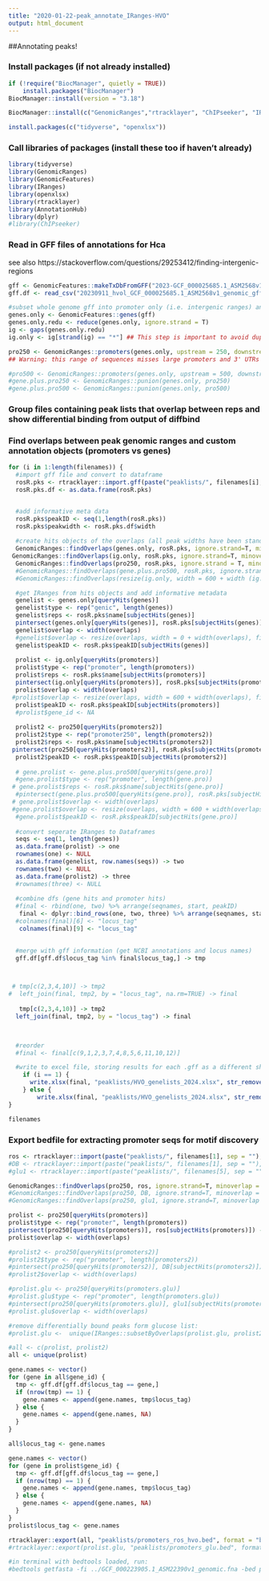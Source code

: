 ```yaml
---
title: "2020-01-22-peak_annotate_IRanges-HVO"
output: html_document
---
```


##Annotating peaks!

### Install packages (if not already installed)
```r
if (!require("BiocManager", quietly = TRUE))
    install.packages("BiocManager")
BiocManager::install(version = "3.18")
```

```r
BiocManager::install(c("GenomicRanges","rtracklayer", "ChIPseeker", "IRanges", "AnnotationHub"))
```

```r
install.packages(c("tidyverse", "openxlsx"))

```

### Call libraries of packages (install these too if haven't already)
```r
library(tidyverse)
library(GenomicRanges)
library(GenomicFeatures)
library(IRanges)
library(openxlsx)
library(rtracklayer)
library(AnnotationHub)
library(dplyr)
#library(ChIPseeker)
```


### Read in GFF files of annotations for Hca
see also https://stackoverflow.com/questions/29253412/finding-intergenic-regions
```r
gff <- GenomicFeatures::makeTxDbFromGFF("2023-GCF_000025685.1_ASM2568v1_genomic.gff", format = "gff")
gff.df <- read_csv("20230911_hvol_GCF_000025685.1_ASM2568v1_genomic_gff_key.csv")

#subset whole genome gff into promoter only (i.e. intergenic ranges) and gene only structures
genes.only <- GenomicFeatures::genes(gff)
genes.only.redu <- reduce(genes.only, ignore.strand = T)
ig <- gaps(genes.only.redu)
ig.only <- ig[strand(ig) == "*"] ## This step is important to avoid duplicate entries for each gene.

pro250 <- GenomicRanges::promoters(genes.only, upstream = 250, downstream = 0)
## Warning: this range of sequences misses large promoters and 3' UTRs (i.e. some IG space is skipped in the overlaps with ChIP-seq peaks)

#pro500 <- GenomicRanges::promoters(genes.only, upstream = 500, downstream = 0)
#gene.plus.pro250 <- GenomicRanges::punion(genes.only, pro250)
#gene.plus.pro500 <- GenomicRanges::punion(genes.only, pro500)

```

### Group files containing peak lists that overlap between reps and show differential binding from output of diffbind


### Find overlaps between peak genomic ranges and custom annotation objects (promoters vs genes)
```r
for (i in 1:length(filenames)) {
  #import gff file and convert to dataframe
  rosR.pks <- rtracklayer::import.gff(paste("peaklists/", filenames[i], sep = ""), format = "GFF")
  rosR.pks.df <- as.data.frame(rosR.pks)


  #add informative meta data
  rosR.pks$peakID <- seq(1,length(rosR.pks))
  rosR.pks$peakwidth <- rosR.pks.df$width
  
  #create hits objects of the overlaps (all peak widths have been standardized to 300bp wide. The must overlap a genomic feature by at least one third (100bps) to be called.) adjusting the overlap requirement changes the stringency of my peak annotation. 
  GenomicRanges::findOverlaps(genes.only, rosR.pks, ignore.strand=T, minoverlap = 100) -> genes
 GenomicRanges::findOverlaps(ig.only, rosR.pks, ignore.strand=T, minoverlap = 100) -> promoters
  GenomicRanges::findOverlaps(pro250, rosR.pks, ignore.strand = T, minoverlap = 100) -> promoters2
  #GenomicRanges::findOverlaps(gene.plus.pro500, rosR.pks, ignore.strand=T, minoverlap = 100) -> gene.pro
  #GenomicRanges::findOverlaps(resize(ig.only, width = 600 + width (ig.only), fix = "center"), rosR.pks, ignore.strand=T, minoverlap = 100) -> promoters 

  #get IRanges from hits objects and add informative metadata
  genelist <- genes.only[queryHits(genes)] 
  genelist$type <- rep("genic", length(genes))
  genelist$reps <- rosR.pks$name[subjectHits(genes)]
  pintersect(genes.only[queryHits(genes)], rosR.pks[subjectHits(genes)]) -> overlaps
  genelist$overlap <- width(overlaps)
  #genelist$overlap <- resize(overlaps, width = 0 + width(overlaps), fix = "center")
  genelist$peakID <- rosR.pks$peakID[subjectHits(genes)]
  
  prolist <- ig.only[queryHits(promoters)]
  prolist$type <- rep("promoter", length(promoters))
  prolist$reps <- rosR.pks$name[subjectHits(promoters)]
  pintersect(ig.only[queryHits(promoters)], rosR.pks[subjectHits(promoters)]) -> overlaps
  prolist$overlap <- width(overlaps)
 #prolist$overlap <- resize(overlaps, width = 600 + width(overlaps), fix = "center")
  prolist$peakID <- rosR.pks$peakID[subjectHits(promoters)]
  #prolist$gene_id <- NA
  
  prolist2 <- pro250[queryHits(promoters2)]
  prolist2$type <- rep("promoter250", length(promoters2))
  prolist2$reps <- rosR.pks$name[subjectHits(promoters2)]
 pintersect(pro250[queryHits(promoters2)], rosR.pks[subjectHits(promoters2)]) -> overlaps#prolist2$overlap <- width(overlaps)
  prolist2$peakID <- rosR.pks$peakID[subjectHits(promoters2)]
  
  # gene.prolist <- gene.plus.pro500[queryHits(gene.pro)]
  #gene.prolist$type <- rep("promoter", length(gene.pro))
 # gene.prolist$reps <- rosR.pks$name[subjectHits(gene.pro)]
  #pintersect(gene.plus.pro500[queryHits(gene.pro)], rosR.pks[subjectHits(gene.pro)]) -> overlaps
 # gene.prolist$overlap <- width(overlaps)
 #gene.prolist$overlap <- resize(overlaps, width = 600 + width(overlaps), fix = "center")
  #gene.prolist$peakID <- rosR.pks$peakID[subjectHits(gene.pro)]
  
  #convert seperate IRanges to Dataframes
  seqs <- seq(1, length(genes))
  as.data.frame(prolist) -> one
  rownames(one) <- NULL
  as.data.frame(genelist, row.names(seqs)) -> two
  rownames(two) <- NULL
  as.data.frame(prolist2) -> three
  #rownames(three) <- NULL  
  
  #combine dfs (gene hits and promoter hits)
  #final <- rbind(one, two) %>% arrange(seqnames, start, peakID)
   final <- dplyr::bind_rows(one, two, three) %>% arrange(seqnames, start, peakID)
  #colnames(final)[6] <- "locus_tag"
   colnames(final)[9] <- "locus_tag"
   

  #merge with gff information (get NCBI annotations and locus names)
  gff.df[gff.df$locus_tag %in% final$locus_tag,] -> tmp



 # tmp[c(2,3,4,10)] -> tmp2
#  left_join(final, tmp2, by = "locus_tag", na.rm=TRUE) -> final
  
   tmp[c(2,3,4,10)] -> tmp2
  left_join(final, tmp2, by = "locus_tag") -> final


  
  #reorder
  #final <- final[c(9,1,2,3,7,4,8,5,6,11,10,12)]

  #write to excel file, storing results for each .gff as a different sheet (in the case where multiple peak lists, e.g. between conditions, are used)
    if (i == 1) {
      write.xlsx(final, "peaklists/HVO_genelists_2024.xlsx", str_remove_all(filenames[i], ".gff"), row.names = F, asTable = TRUE)
    } else {
        write.xlsx(final, "peaklists/HVO_genelists_2024.xlsx", str_remove_all(filenames[i], ".gff"), row.names = F, append = T, asTable = TRUE)}
}
```




```r
filenames
```


### Export bedfile for extracting promoter seqs for motif discovery

```r
ros <- rtracklayer::import(paste("peaklists/", filenames[1], sep = ""), format = "GFF")
#DB <- rtracklayer::import(paste("peaklists/", filenames[1], sep = ""), format = "GFF")
#glu1 <- rtracklayer::import(paste("peaklists/", filenames[5], sep = ""), format = "GFF")

GenomicRanges::findOverlaps(pro250, ros, ignore.strand=T, minoverlap = 100) -> promoters
#GenomicRanges::findOverlaps(pro250, DB, ignore.strand=T, minoverlap = 100) -> promoters2
#GenomicRanges::findOverlaps(pro250, glu1, ignore.strand=T, minoverlap = 100) -> promoters.glu

prolist <- pro250[queryHits(promoters)]
prolist$type <- rep("promoter", length(promoters))
pintersect(pro250[queryHits(promoters)], ros[subjectHits(promoters)]) -> overlaps
prolist$overlap <- width(overlaps)

#prolist2 <- pro250[queryHits(promoters2)]
#prolist2$type <- rep("promoter", length(promoters2))
#pintersect(pro250[queryHits(promoters2)], DB[subjectHits(promoters2)]) -> overlaps
#prolist2$overlap <- width(overlaps)

#prolist.glu <- pro250[queryHits(promoters.glu)]
#prolist.glu$type <- rep("promoter", length(promoters.glu))
#pintersect(pro250[queryHits(promoters.glu)], glu1[subjectHits(promoters.glu)]) -> overlaps
#prolist.glu$overlap <- width(overlaps)

#remove differentially bound peaks form glucose list:
#prolist.glu <-  unique(IRanges::subsetByOverlaps(prolist.glu, prolist2, invert = T))

#all <- c(prolist, prolist2)
all <- unique(prolist)

gene.names <- vector()
for (gene in all$gene_id) {
  tmp <- gff.df[gff.df$locus_tag == gene,]
  if (nrow(tmp) == 1) {
    gene.names <- append(gene.names, tmp$locus_tag)
  } else {
    gene.names <- append(gene.names, NA)
  }
}

all$locus_tag <- gene.names

gene.names <- vector()
for (gene in prolist$gene_id) {
  tmp <- gff.df[gff.df$locus_tag == gene,]
  if (nrow(tmp) == 1) {
    gene.names <- append(gene.names, tmp$locus_tag)
  } else {
    gene.names <- append(gene.names, NA)
  }
}
prolist$locus_tag <- gene.names

rtracklayer::export(all, "peaklists/promoters_ros_hvo.bed", format = "bed")
#rtracklayer::export(prolist.glu, "peaklists/promoters_glu.bed", format = "bed")

#in terminal with bedtools loaded, run:
#bedtools getfasta -fi ../GCF_000223905.1_ASM22390v1_genomic.fna -bed promoters.bed > promoter_seqs.fna

```


